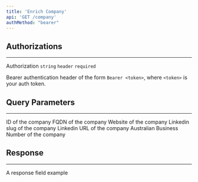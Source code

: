 ```yaml
---
title: 'Enrich Company'
api: 'GET /company'
authMethod: "bearer"
---
```


## Authorizations
---

Authorization `string` `header` `required`

Bearer authentication header of the form `Bearer <token>`, where `<token>` is your auth token.


## Query Parameters
---

<ParamField query="id" type="string">
  ID of the company
</ParamField>

<ParamField query="fqdn" type="string">
  FQDN of the company
</ParamField>

<ParamField query="website" type="string">
  Website of the company
</ParamField>

<ParamField query="ln_slug" type="string">
  Linkedin slug of the company
</ParamField>

<ParamField query="ln_url" type="string">
  Linkedin URL of the company
</ParamField>

<ParamField query="abn" type="string">
  Australian Business Number of the company
</ParamField>

## Response
---
<ResponseField name="Response" type="string">
  A response field example
</ResponseField>

